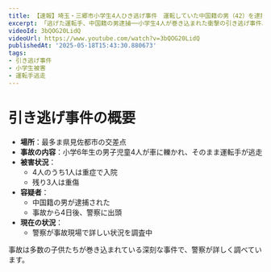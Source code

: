 ```yaml
---
title: 【速報】埼玉・三郷市小学生4人ひき逃げ事件　運転していた中国籍の男（42）を逮捕(2025年5月18日)
excerpt: 「逃げた運転手、中国籍の男逮捕──小学生4人が巻き込まれた衝撃の引き逃げ事件、その真相に迫る。」
videoId: 3bQOG20LidQ
videoUrl: https://www.youtube.com/watch?v=3bQOG20LidQ
publishedAt: '2025-05-18T15:43:30.880673'
tags:
- 引き逃げ事件
- 小学生被害
- 運転手逃走
---
```


# 引き逃げ事件の概要

- **場所**：最多ま県見佐都市の交差点
- **事故の内容**：小学6年生の男子児童4人が車に轢かれ、そのまま運転手が逃走
- **被害状況**：
  - 4人のうち1人は重症で入院
  - 残り3人は重傷
- **容疑者**：
  - 中国籍の男が逮捕された
  - 事故から4日後、警察に出頭
- **現在の状況**：
  - 警察が事故現場で詳しい状況を調査中

事故は多数の子供たちが巻き込まれている深刻な事件で、警察が詳しく調べています。
